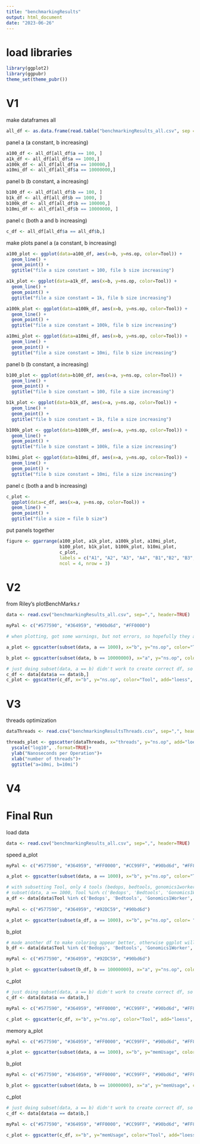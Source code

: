 ```yaml
---
title: "benchmarkingResults"
output: html_document
date: "2023-06-26"
---
```


# load libraries
```r
library(ggplot2)
library(ggpubr)
theme_set(theme_pubr())
```

# V1
make dataframes
all
```r
all_df <- as.data.frame(read.table("benchmarkingResults_all.csv", sep = ",", header = TRUE))
```
panel a (a constant, b increasing)
```r
a100_df <- all_df[all_df$a == 100, ]
a1k_df <- all_df[all_df$a == 1000,]
a100k_df <- all_df[all_df$a == 100000,]
a10mi_df <- all_df[all_df$a == 10000000,]
```
panel b (b constant, a increasing)
```r
b100_df <- all_df[all_df$b == 100, ]
b1k_df <- all_df[all_df$b == 1000, ]
b100k_df <- all_df[all_df$b == 100000,]
b10mi_df <- all_df[all_df$b == 10000000, ]
```
panel c (both a and b increasing)
```r
c_df <- all_df[all_df$a == all_df$b,]
```

make plots
panel a (a constant, b increasing)
```r
a100_plot <- ggplot(data=a100_df, aes(x=b, y=ns.op, color=Tool)) +
  geom_line() +
  geom_point() +
  ggtitle("file a size constant = 100, file b size increasing")

a1k_plot <- ggplot(data=a1k_df, aes(x=b, y=ns.op, color=Tool)) +
  geom_line() +
  geom_point() +
  ggtitle("file a size constant = 1k, file b size increasing")

a100k_plot <- ggplot(data=a100k_df, aes(x=b, y=ns.op, color=Tool)) +
  geom_line() +
  geom_point() +
  ggtitle("file a size constant = 100k, file b size increasing")

a10mi_plot <- ggplot(data=a10mi_df, aes(x=b, y=ns.op, color=Tool)) +
  geom_line() +
  geom_point() +
  ggtitle("file a size constant = 10mi, file b size increasing")
```
panel b (b constant, a increasing)
```r
b100_plot <- ggplot(data=b100_df, aes(x=a, y=ns.op, color=Tool)) +
  geom_line() +
  geom_point() +
  ggtitle("file b size constant = 100, file a size increasing")

b1k_plot <- ggplot(data=b1k_df, aes(x=a, y=ns.op, color=Tool)) +
  geom_line() +
  geom_point() +
  ggtitle("file b size constant = 1k, file a size increasing")

b100k_plot <- ggplot(data=b100k_df, aes(x=a, y=ns.op, color=Tool)) +
  geom_line() +
  geom_point() +
  ggtitle("file b size constant = 100k, file a size increasing")

b10mi_plot <- ggplot(data=b10mi_df, aes(x=a, y=ns.op, color=Tool)) +
  geom_line() +
  geom_point() +
  ggtitle("file b size constant = 10mi, file a size increasing")
```
panel c (both a and b increasing)
```r
c_plot <-
  ggplot(data=c_df, aes(x=a, y=ns.op, color=Tool)) +
  geom_line() +
  geom_point() +
  ggtitle("file a size = file b size")
```
put panels together
```r
figure <- ggarrange(a100_plot, a1k_plot, a100k_plot, a10mi_plot, 
                    b100_plot, b1k_plot, b100k_plot, b10mi_plot,
                    c_plot,
                    labels = c("A1", "A2", "A3", "A4", "B1","B2", "B3", "B4", "C"),
                    ncol = 4, nrow = 3)
```

# V2
from Riley's plotBenchMarks.r
```r
data <- read.csv("benchmarkingResults_all.csv", sep=",", header=TRUE)

myPal <- c("#577590", "#364959", "#90bd6d", "#FF0000") 

# when plotting, got some warnings, but not errors, so hopefully they are ok

a_plot <- ggscatter(subset(data, a == 1000), x="b", y="ns.op", color="Tool", add="loess", conf.int=TRUE, palette=myPal)+yscale("log10", .format=TRUE)+xscale("log10", .format=TRUE)+ylab("Nanoseconds per Operation")+xlab("Input File Size")+ggtitle("a=1000, b increasing")

b_plot <- ggscatter(subset(data, b == 10000000), x="a", y="ns.op", color="Tool", add="loess", conf.int=TRUE, palette=myPal)+yscale("log10", .format=TRUE)+xscale("log10", .format=TRUE)+ylab("Nanoseconds per Operation")+xlab("Select File Size")+ggtitle("b=10mi, a increasing")

# just doing subset(data, a == b) didn't work to create correct df, so I did make another df
c_df <- data[data$a == data$b,]
c_plot <- ggscatter(c_df, x="b", y="ns.op", color="Tool", add="loess", conf.int=TRUE, palette=myPal)+yscale("log10", .format=TRUE)+xscale("log10", .format=TRUE)+ylab("Nanoseconds per Operation")+xlab("Input File Size")+ggtitle("a=b, a and b increasing")
```

# V3
threads optimization
```r
dataThreads <- read.csv("benchmarkingResultsThreads.csv", sep=",", header=TRUE)

threads_plot <- ggscatter(dataThreads, x="threads", y="ns.op", add="loess", conf.int=TRUE)+
  yscale("log10", .format=TRUE)+
  ylab("Nanoseconds per Operation")+
  xlab("number of threads")+
  ggtitle("a=10mi, b=10mi")
```

# V4
# Final Run
load data
```r
data <- read.csv("benchmarkingResults_all.csv", sep=",", header=TRUE)
```
speed
a_plot
```r
myPal <- c("#577590", "#364959", "#FF0000", "#CC99FF", "#90bd6d", "#FF8000") 

a_plot <- ggscatter(subset(data, a == 1000), x="b", y="ns.op", color="Tool", add="loess", conf.int=TRUE, palette=myPal)+yscale("log10", .format=TRUE)+xscale("log10", .format=TRUE)+ylab("Nanoseconds per Operation")+xlab("Input File Size")+ggtitle("a=1000, b increasing")

# with subsetting Tool, only 4 tools (bedops, bedtools, gonomics1worker, gonomics4worker)
# subset(data, a == 1000, Tool %in% c('Bedops', 'Bedtools', 'Gonomics1Worker', 'Gonomics4Worker') ) didn't work, so I did make another df
a_df <- data[data$Tool %in% c('Bedops', 'Bedtools', 'Gonomics1Worker', 'Gonomics4Worker'), ]
  
myPal <- c("#577590", "#364959", "#92DC59", "#90bd6d") 

a_plot <- ggscatter(subset(a_df, a == 1000), x="b", y="ns.op", color= "Tool", add="loess", conf.int=TRUE, palette=myPal)+yscale("log10", .format=TRUE)+xscale("log10", .format=TRUE)+ylab("Runtime (ns/op)")+xlab("Input File Size (number of entries)")+ggtitle("Select File Size = 1,000 entries")
```
b_plot
```r
# made another df to make coloring appear better, otherwise ggplot will plot 4-color and then 6-color because it's confused that not all 6 Tools show up in the b=10mi subset
b_df <- data[data$Tool %in% c('Bedops', 'Bedtools', 'Gonomics1Worker', 'Gonomics8Worker'), ]

myPal <- c("#577590", "#364959", "#92DC59", "#90bd6d") 

b_plot <- ggscatter(subset(b_df, b == 10000000), x="a", y="ns.op", color="Tool", add="loess", conf.int=TRUE, palette=myPal)+yscale("log10", .format=TRUE)+xscale("log10", .format=TRUE)+ylab("Runtime (ns/op)")+xlab("Select File Size (number of entries)")+ggtitle("Input File Size = 10,000,000 entries")
```
c_plot
```r
# just doing subset(data, a == b) didn't work to create correct df, so I did make another df
c_df <- data[data$a == data$b,]

myPal <- c("#577590", "#364959", "#FF0000", "#CC99FF", "#90bd6d", "#FF8000") 

c_plot <- ggscatter(c_df, x="b", y="ns.op", color="Tool", add="loess", conf.int=TRUE, palette=myPal)+yscale("log10", .format=TRUE)+xscale("log10", .format=TRUE)+ylab("Nanoseconds per Operation")+xlab("Input File Size")+ggtitle("a=b, a and b increasing")
```
memory
a_plot
```r
myPal <- c("#577590", "#364959", "#FF0000", "#CC99FF", "#90bd6d", "#FF8000") 

a_plot <- ggscatter(subset(data, a == 1000), x="b", y="memUsage", color="Tool", add="loess", conf.int=TRUE, palette=myPal)+xscale("log10", .format=TRUE)+ylab("Memory Usage")+xlab("Input File Size")+ggtitle("a=1000, b increasing")
```
b_plot
```r
myPal <- c("#577590", "#364959", "#FF0000", "#CC99FF", "#90bd6d", "#FF8000") 

b_plot <- ggscatter(subset(data, b == 10000000), x="a", y="memUsage", color="Tool", add="loess", conf.int=TRUE, palette=myPal)+xscale("log10", .format=TRUE)+ylab("Memory Usage")+xlab("Select File Size")+ggtitle("b=10mi, a increasing")
```
c_plot
```r
# just doing subset(data, a == b) didn't work to create correct df, so I did make another df
c_df <- data[data$a == data$b,]

myPal <- c("#577590", "#364959", "#FF0000", "#CC99FF", "#90bd6d", "#FF8000") 

c_plot <- ggscatter(c_df, x="b", y="memUsage", color="Tool", add="loess", conf.int=TRUE, palette=myPal)+xscale("log10", .format=TRUE)+ylab("Memory Usage")+xlab("Input File Size")+ggtitle("a=b, a and b increasing")
```
